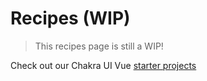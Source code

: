 # Recipes (WIP)

> This recipes page is still a WIP!

Check out our Chakra UI Vue [starter projects](/getting-started#codesandbox-starters)